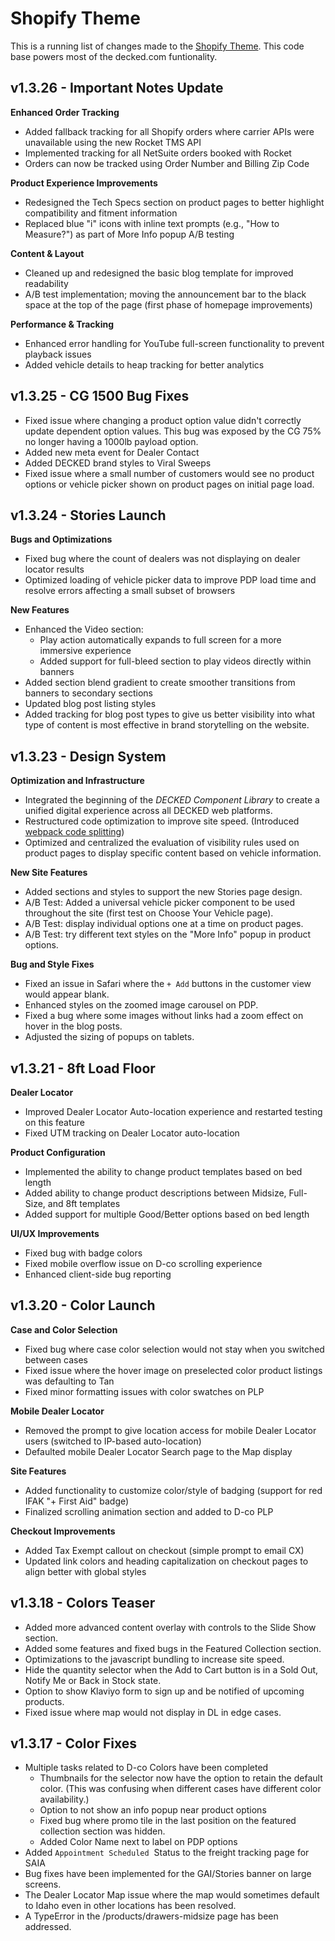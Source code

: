 # Shopify Theme

This is a running list of changes made to the [Shopify Theme](https://github.com/deckedusa/decked-shopify). This code base powers most of the decked.com funtionality.

## v1.3.26 - Important Notes Update
**Enhanced Order Tracking**
- Added fallback tracking for all Shopify orders where carrier APIs were unavailable using the new Rocket TMS API
- Implemented tracking for all NetSuite orders booked with Rocket
- Orders can now be tracked using Order Number and Billing Zip Code

**Product Experience Improvements**
- Redesigned the Tech Specs section on product pages to better highlight compatibility and fitment information
- Replaced blue "i" icons with inline text prompts (e.g., "How to Measure?") as part of More Info popup A/B testing

**Content & Layout**
- Cleaned up and redesigned the basic blog template for improved readability
- A/B test implementation; moving the announcement bar to the black space at the top of the page (first phase of homepage improvements)

**Performance & Tracking**
- Enhanced error handling for YouTube full-screen functionality to prevent playback issues
- Added vehicle details to heap tracking for better analytics

## v1.3.25 - CG 1500 Bug Fixes

- Fixed issue where changing a product option value didn't correctly update dependent option values. This bug was exposed by the CG 75% no longer having a 1000lb payload option.
- Added new meta event for Dealer Contact
- Added DECKED brand styles to Viral Sweeps
- Fixed issue where a small number of customers would see no product options or vehicle picker shown on product pages on initial page load.

## v1.3.24 - Stories Launch

**Bugs and Optimizations**
- Fixed bug where the count of dealers was not displaying on dealer locator results
- Optimized loading of vehicle picker data to improve PDP load time and resolve errors affecting a small subset of browsers

**New Features**
- Enhanced the Video section:
    - Play action automatically expands to full screen for a more immersive experience
    - Added support for full-bleed section to play videos directly within banners
- Added section blend gradient to create smoother transitions from banners to secondary sections
- Updated blog post listing styles
- Added tracking for blog post types to give us better visibility into what type of content is most effective in brand storytelling on the website.

## v1.3.23 - Design System

**Optimization and Infrastructure**

- Integrated the beginning of the *DECKED Component Library* to create a unified digital experience across all DECKED web platforms.
- Restructured code optimization to improve site speed. (Introduced [webpack code splitting](https://webpack.js.org/guides/code-splitting/))
- Optimized and centralized the evaluation of visibility rules used on product pages to display specific content based on vehicle information.

**New Site Features**

- Added sections and styles to support the new Stories page design.
- A/B Test: Added a universal vehicle picker component to be used throughout the site (first test on Choose Your Vehicle page).
- A/B Test: display individual options one at a time on product pages.
- A/B Test: try different text styles on the "More Info" popup in product options.

**Bug and Style Fixes**

- Fixed an issue in Safari where the `+ Add` buttons in the customer view would appear blank.
- Enhanced styles on the zoomed image carousel on PDP.
- Fixed a bug where some images without links had a zoom effect on hover in the blog posts.
- Adjusted the sizing of popups on tablets. 

## v1.3.21 - 8ft Load Floor

**Dealer Locator**

- Improved Dealer Locator Auto-location experience and restarted testing on this feature
- Fixed UTM tracking on Dealer Locator auto-location

**Product Configuration**

- Implemented the ability to change product templates based on bed length
- Added ability to change product descriptions between Midsize, Full-Size, and 8ft templates
- Added support for multiple Good/Better options based on bed length

**UI/UX Improvements**

- Fixed bug with badge colors
- Fixed mobile overflow issue on D-co scrolling experience
- Enhanced client-side bug reporting


## v1.3.20 - Color Launch

**Case and Color Selection**

- Fixed bug where case color selection would not stay when you switched between cases
- Fixed issue where the hover image on preselected color product listings was defaulting to Tan
- Fixed minor formatting issues with color swatches on PLP

**Mobile Dealer Locator** 

- Removed the prompt to give location access for mobile Dealer Locator users (switched to IP-based auto-location)
- Defaulted mobile Dealer Locator Search page to the Map display

**Site Features** 

- Added functionality to customize color/style of badging (support for red IFAK "+ First Aid" badge)
- Finalized scrolling animation section and added to D-co PLP

**Checkout Improvements**  

- Added Tax Exempt callout on checkout (simple prompt to email CX)
- Updated link colors and heading capitalization on checkout pages to align better with global styles


## v1.3.18 - Colors Teaser

- Added more advanced content overlay with controls to the Slide Show section.
- Added some features and fixed bugs in the Featured Collection section.
- Optimizations to the javascript bundling to increase site speed.
- Hide the quantity selector when the Add to Cart button is in a Sold Out, Notify Me or Back in Stock state.
- Option to show Klaviyo form to sign up and be notified of upcoming products.
- Fixed issue where map would not display in DL in edge cases.


## v1.3.17 - Color Fixes

-  Multiple tasks related to D-co Colors have been completed
    - Thumbnails for the selector now have the option to retain the default color. (This was confusing when different cases have different color availability.)
    - Option to not show an info popup near product options
    - Fixed bug where promo tile in the last position on the featured collection section was hidden.
    - Added Color Name next to label on PDP options
- Added `Appointment Scheduled`  Status to the freight tracking page for SAIA
- Bug fixes have been implemented for the GAI/Stories banner on large screens.
- The Dealer Locator Map issue where the map would sometimes default to Idaho even in other locations has been resolved.
- A TypeError in the /products/drawers-midsize page has been addressed.
